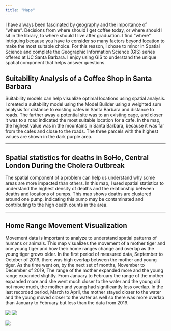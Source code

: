 ```yaml
---
title: "Maps"
---
```


I have always been fascinated by geography and the importance of "where". Decisions from where should I get coffee today, or where should I sit in the library, to where should I live after graduation. I find "where" intriguing because you have to consider so many factors beyond location to make the most suitable choice. For this reason, I chose to minor in Spatial Science and complete the Geographic Information Science (GIS) series offered at UC Santa Barbara. I enjoy using GIS to understand the unique spatial component that helps answer questions.

## Suitability Analysis of a Coffee Shop in Santa Barbara

Suitability models can help visualize optimal locations using spatial analysis. I created a suitability model using the Model Builder using a weighted sum analysis for distance to existing cafes in Santa Barbara and distance to roads. The farther away a potential site was to an existing cage, and closer it was to a road indicated the most suitable location for a cafe. In the map, the highest value was in the mountains in Santa Barbara, because it was far from the cafes and close to the roads. The three parcels with the highest values are shown in the dark purple area.

------------------------------------------------------------------------

## Spatial statistics for deaths in SoHo, Central London During the Cholera Outbreak

The spatial component of a problem can help us understand why some areas are more impacted than others. In this map, I used spatial statistics to understand the highest density of deaths and the relationship between deaths and locations of pumps. This map shows deaths are clustered around one pump, indicating this pump may be contaminated and contributing to the high death counts in the area.

------------------------------------------------------------------------

## Home Range Movement Visualization

Movement data is important to analyze to understand spatial patterns of humans or animals. This map visualizes the movement of a mother tiger and one young tiger and how their home ranges change and overlap as the young tiger grows older. In the first period of measured data, September to October of 2019, there was high overlap between the mother and young tiger. As the time went on, by the next set of months, November to December of 2019, The range of the mother expanded more and the young range expanded slightly. From January to February the range of the mother expanded more and she went much closer to the water and the young did not move much, the mother and young had significantly less overlap. In the last recorded period, March to April, the mother stayed closer to the water and the young moved closer to the water as well so there was more overlap than January to February but less than the data from 2019.

![](suitabilitymap.png) ![](Screenshot%202023-05-20%20at%209.00.15%20PM.png)

![](Layout.jpg)
